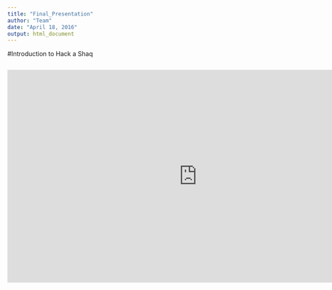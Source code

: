 ```yaml
---
title: "Final_Presentation"
author: "Team"
date: "April 18, 2016"
output: html_document
---
```


#Introduction to Hack a Shaq
```r


```

<iframe width="854" height="480" src="https://www.youtube.com/embed/9B4czGjeOzA" frameborder="0" allowfullscreen></iframe>